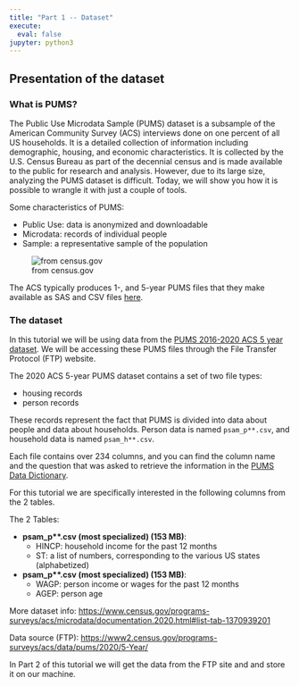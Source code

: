 ```yaml
---
title: "Part 1 -- Dataset"
execute:
  eval: false
jupyter: python3
---
```


## Presentation of the dataset

### What is PUMS?

The Public Use Microdata Sample (PUMS) dataset is a subsample of the American Community Survey (ACS) interviews done on one percent of all US households. It is a detailed collection of information including demographic, housing, and economic characteristics. It is collected by the U.S. Census Bureau as part of the decennial census and is made available to the public for research and analysis. However, due to its large size, analyzing the PUMS dataset is difficult. Today, we will show you how it is possible to wrangle it with just a couple of tools.

Some characteristics of PUMS:

- Public Use: data is anonymized and downloadable 
- Microdata: records of individual people 
- Sample: a representative sample of the population 

![from census.gov](./assets/img/whatispums.png)

The ACS typically produces 1-, and 5-year PUMS files that they make available as SAS and CSV files [here](https://www.census.gov/programs-surveys/acs/microdata/access.2021.html#list-tab-735824205). 


### The dataset

In this tutorial we will be using data from the [PUMS 2016-2020 ACS 5 year dataset](https://www.census.gov/programs-surveys/acs/microdata/access.2020.html#list-tab-735824205). We will be accessing these PUMS files through the File Transfer Protocol (FTP) website. 

The 2020 ACS 5-year PUMS dataset contains a set of two file types:

* housing records 
* person records 

These records represent the fact that PUMS is divided into data about people and data about households. Person data is named `psam_p**.csv`, and household data is named `psam_h**.csv`.

Each file contains over 234 columns, and you can find the column name and the question that was asked to retrieve the information in the [PUMS Data Dictionary](https://www2.census.gov/programs-surveys/acs/tech_docs/pums/data_dict/PUMS_Data_Dictionary_2016-2020.pdf). 

For this tutorial we are specifically interested in the following columns from the 2 tables. 

The 2 Tables: 

- **psam_p\*\*.csv (most specialized) (153 MB)**: 
  + HINCP: household income for the past 12 months
  + ST: a list of numbers, corresponding to the various US states (alphabetized)


- **psam_p\*\*.csv (most specialized) (153 MB)**: 
  + WAGP: person income or wages for the past 12 months
  + AGEP: person age 


More dataset info: [https://www.census.gov/programs-surveys/acs/microdata/documentation.2020.html#list-tab-1370939201](https://www.census.gov/programs-surveys/acs/microdata/documentation.2020.html#list-tab-1370939201)

Data source (FTP): [https://www2.census.gov/programs-surveys/acs/data/pums/2020/5-Year/](https://www2.census.gov/programs-surveys/acs/data/pums/2020/5-Year/)

In Part 2 of this tutorial we will get the data from the FTP site and and store it on our machine.


